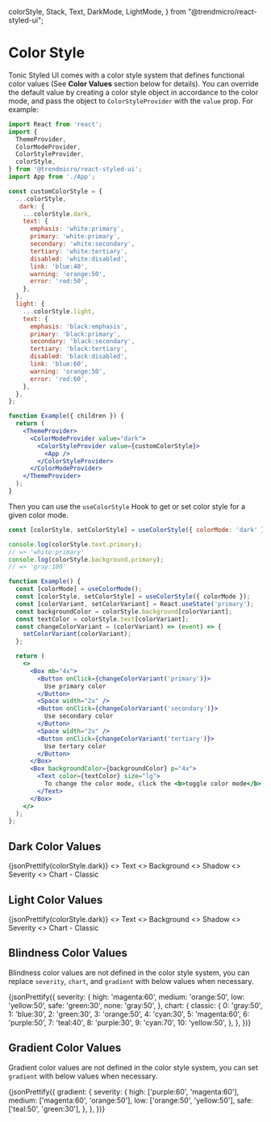   colorStyle,
  Stack,
  Text,
  DarkMode,
  LightMode,
} from "@trendmicro/react-styled-ui";

# Color Style

Tonic Styled UI comes with a color style system that defines functional color values (See **Color Values** section below for details). You can override the default value by creating a color style object in accordance to the color mode, and pass the object to `ColorStyleProvider` with the `value` prop. For example:

```jsx disabled
import React from 'react';
import {
  ThemeProvider,
  ColorModeProvider,
  ColorStyleProvider,
  colorStyle,
} from '@trendmicro/react-styled-ui';
import App from './App';

const customColorStyle = {
  ...colorStyle,
   dark: {
    ...colorStyle.dark,
    text: {
      emphasis: 'white:primary',
      primary: 'white:primary',
      secondary: 'white:secondary',
      tertiary: 'white:tertiary',
      disabled: 'white:disabled',
      link: 'blue:40',
      warning: 'orange:50',
      error: 'red:50',
    },
  },
  light: {
    ...colorStyle.light,
    text: {
      emphasis: 'black:emphasis',
      primary: 'black:primary',
      secondary: 'black:secondary',
      tertiary: 'black:tertiary',
      disabled: 'black:disabled',
      link: 'blue:60',
      warning: 'orange:50',
      error: 'red:60',
    },
  },
};

function Example({ children }) {
  return (
    <ThemeProvider>
      <ColorModeProvider value="dark">
        <ColorStyleProvider value={customColorStyle}>
          <App />
        </ColorStyleProvider>
      </ColorModeProvider>
    </ThemeProvider>
  );
}
```

Then you can use the `useColorStyle` Hook to get or set color style for a given color mode.

```js
const [colorStyle, setColorStyle] = useColorStyle({ colorMode: 'dark' });

console.log(colorStyle.text.primary);
// => 'white:primary'
console.log(colorStyle.background.primary);
// => 'gray:100'
```

```jsx
function Example() {
  const [colorMode] = useColorMode();
  const [colorStyle, setColorStyle] = useColorStyle({ colorMode });
  const [colorVariant, setColorVariant] = React.useState('primary');
  const backgroundColor = colorStyle.background[colorVariant];
  const textColor = colorStyle.text[colorVariant];
  const changeColorVariant = (colorVariant) => (event) => {
    setColorVariant(colorVariant);
  };

  return (
    <>
      <Box mb="4x">
        <Button onClick={changeColorVariant('primary')}>
          Use primary color
        </Button>
        <Space width="2x" />
        <Button onClick={changeColorVariant('secondary')}>
          Use secondary color
        </Button>
        <Space width="2x" />
        <Button onClick={changeColorVariant('tertiary')}>
          Use tertary color
        </Button>
      </Box>
      <Box backgroundColor={backgroundColor} p="4x">
        <Text color={textColor} size="lg">
          To change the color mode, click the <b>toggle color mode</b> button at the top right corner.
        </Text>
      </Box>
    </>
  );
};
```

## Dark Color Values

<Box mb="6x">
  <CodeBlock>
    {jsonPrettify(colorStyle.dark)}
  </CodeBlock>
</Box>

<DarkMode>
  <Stack
    direction="column"
    shouldWrapChildren
    spacing="6x"
  >
    <>
      <Text fontSize="lg" mb="3x">
        Text
      </Text>
      <ColorStyleBlocks colorType="text" />
    </>
    <>
      <Text fontSize="lg" mb="3x">
        Background
      </Text>
      <ColorStyleBlocks colorType="background" />
    </>
    <>
      <Text fontSize="lg" mb="3x">
        Shadow
      </Text>
      <ColorStyleBlocks colorType="shadow" />
    </>
    <>
      <Text fontSize="lg" mb="3x">
        Severity
      </Text>
      <ColorStyleBlocks colorType="severity" />
    </>
    <>
      <Text fontSize="lg" mb="3x">
        Chart - Classic
      </Text>
      <ColorStyleBlocks colorType="chart.classic" />
    </>
  </Stack>
</DarkMode>

## Light Color Values

<Box mb="6x">
  <CodeBlock>
    {jsonPrettify(colorStyle.dark)}
  </CodeBlock>
</Box>

<LightMode>
  <Stack
    direction="column"
    shouldWrapChildren
    spacing="6x"
  >
    <>
      <Text fontSize="lg" mb="3x">
        Text
      </Text>
      <ColorStyleBlocks colorType="text" />
    </>
    <>
      <Text fontSize="lg" mb="3x">
        Background
      </Text>
      <ColorStyleBlocks colorType="background" />
    </>
    <>
      <Text fontSize="lg" mb="3x">
        Shadow
      </Text>
      <ColorStyleBlocks colorType="shadow" />
    </>
    <>
      <Text fontSize="lg" mb="3x">
        Severity
      </Text>
      <ColorStyleBlocks colorType="severity" />
    </>
    <>
      <Text fontSize="lg" mb="3x">
        Chart - Classic
      </Text>
      <ColorStyleBlocks colorType="chart.classic" />
    </>
  </Stack>
</LightMode>

## Blindness Color Values

Blindness color values are not defined in the color style system, you can replace `severity`, `chart`, and `gradient` with below values when necessary.

<CodeBlock>
  {jsonPrettify({
    severity: {
      high: 'magenta:60',
      medium: 'orange:50',
      low: 'yellow:50',
      safe: 'green:30',
      none: 'gray:50',
    },
    chart: {
      classic: {
        0: 'gray:50',
        1: 'blue:30',
        2: 'green:30',
        3: 'orange:50',
        4: 'cyan:30',
        5: 'magenta:60',
        6: 'purple:50',
        7: 'teal:40',
        8: 'purple:30',
        9: 'cyan:70',
        10: 'yellow:50',
      },
    },
  })}
</CodeBlock>

## Gradient Color Values

Gradient color values are not defined in the color style system, you can set `gradient` with below values when necessary.

<CodeBlock>
  {jsonPrettify({
    gradient: {
      severity: {
        high: ['purple:60', 'magenta:60'],
        medium: ['magenta:60', 'orange:50'],
        low: ['orange:50', 'yellow:50'],
        safe: ['teal:50', 'green:30'],
      },
    },
  })}
</CodeBlock>
